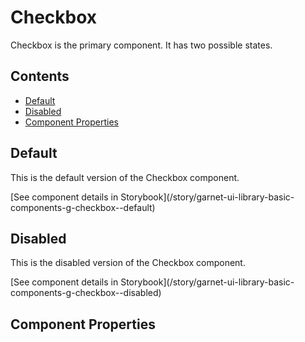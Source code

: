 
<Meta of={CheckboxStories} />

# Checkbox

Checkbox is the primary component. It has two possible states.

## Contents

- [Default](#default)
- [Disabled](#disabled)
- [Component Properties](#component-properties)


## Default

This is the default version of the Checkbox component.

<Canvas of={CheckboxStories.Default} />
[See component details in  Storybook](/story/garnet-ui-library-basic-components-g-checkbox--default)

## Disabled

This is the disabled version of the Checkbox component.

<Canvas of={CheckboxStories.Disabled} />
[See component details in  Storybook](/story/garnet-ui-library-basic-components-g-checkbox--disabled)

## Component Properties

<Controls />